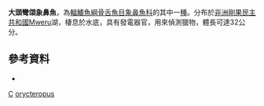 {{Speciesbox 
| taxon = Campylomormyrus orycteropus
| status = DD
| status_system = IUCN3.1
| authority = [[Poll|Poll]], [[Gosse|Gosse]] & [[Orts|Orts]], 1982
}}
'''大頭彎頜象鼻魚'''，為[[輻鰭魚綱|輻鰭魚綱]][[骨舌魚目|骨舌魚目]][[象鼻魚科|象鼻魚科]]的其中一[[種|種]]。分布於[[非洲|非洲]][[剛果民主共和國|剛果民主共和國]]Mweru湖，棲息於水底，具有發電器官，用來偵測獵物，體長可達32公分。

==參考資料==
*{{FishBase_species|genus=Campylomormyrus|species=orycteropus|year=2012|month=3}}
{{Taxonbar}}

[[Category:1982年描述的鱼类|C]]
[[Category:彎頜象鼻魚屬|orycteropus]]